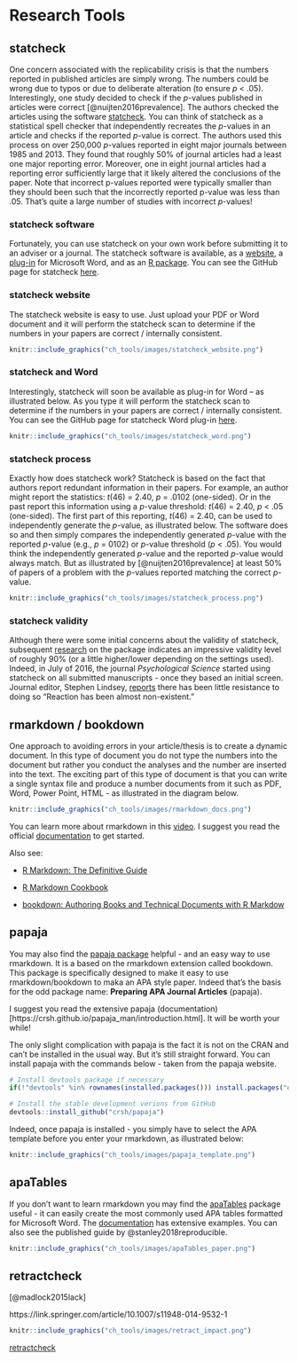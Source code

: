 # Research Tools

## statcheck

One concern associated with the replicability crisis is that the numbers reported in published articles are simply wrong. The numbers could be wrong due to typos or due to deliberate alteration (to ensure *p* < .05). Interestingly, one study decided to check if the *p*-values published in articles were correct [@nuijten2016prevalence]. The authors checked the articles using the software [statcheck](https://cran.r-project.org/package=statcheck). You can think of statcheck as a statistical spell checker that independently recreates the *p*-values in an article and checks if the reported *p*-value is correct. The authors used this process on over 250,000 *p*-values reported in eight major journals between 1985 and 2013. They found that roughly 50% of journal articles had a least one major reporting error. Moreover, one in eight journal articles had a reporting error sufficiently large that it likely altered the conclusions of the paper. Note that incorrect p-values reported were typically smaller than they should been such that the incorrectly reported p-value was less than .05. That's quite a large number of studies with incorrect *p*-values! 

### statcheck software

Fortunately, you can use statcheck on your own work before submitting it to an adviser or a journal. The statcheck software is available, as a [website](http://statcheck.io), a [plug-in](http://statcheck.io/word-add-in.php) for Microsoft Word, and as an [R package](https://cran.r-project.org/web/packages/statcheck/index.html). You can see the GitHub page for statcheck [here](https://github.com/MicheleNuijten/statcheck).

### statcheck website

The statcheck website is easy to use. Just upload your PDF or Word document and it will perform the statcheck scan to determine if the numbers in your papers are correct / internally consistent.

```r
knitr::include_graphics("ch_tools/images/statcheck_website.png")
```

### statcheck and Word

Interestingly, statcheck will soon be available as plug-in for Word -- as illustrated below. As you type it will perform the statcheck scan to determine if the numbers in your papers are correct / internally consistent. You can see the GitHub page for statcheck Word plug-in [here](https://github.com/WillemSleegers/statcheck-word).

```r
knitr::include_graphics("ch_tools/images/statcheck_word.png")
```

### statcheck process

Exactly how does statcheck work? Statcheck is based on the fact that authors report redundant information in their papers. For example, an author might report the statistics: *t*(46) = 2.40, *p* = .0102 (one-sided). Or in the past report this information using a *p*-value threshold: *t*(46) = 2.40, *p* < .05 (one-sided). The first part of this reporting, *t*(46) = 2.40, can be used to independently generate the *p*-value, as illustrated below. The software does so and then simply compares the independently generated *p*-value with the reported *p*-value (e.g., *p* = 0102) or *p*-value threshold (*p* < .05). You would think the independently generated *p*-value and the reported *p*-value would always match. But as illustrated by [@nuijten2016prevalence] at least 50% of papers of a problem with the *p*-values reported matching the correct *p*-value.

```r
knitr::include_graphics("ch_tools/images/statcheck_process.png")
```


### statcheck validity

Although there were some initial concerns about the validity of statcheck, subsequent [research](https://psyarxiv.com/tcxaj/download?format=pdf) on the package indicates an impressive validity level of roughly 90% (or a little higher/lower depending on the settings used). Indeed, in July of 2016, the journal *Psychological Science* started using statcheck on all submitted manuscripts - once they based an initial screen. Journal editor, Stephen Lindsey, [reports](https://www.nature.com/news/stat-checking-software-stirs-up-psychology-1.21049) there has been little resistance to doing so "Reaction has been almost non-existent."

## rmarkdown / bookdown

One approach to avoiding errors in your article/thesis is to create a dynamic document. In this type of document you do not type the numbers into the document but rather you conduct the analyses and the number are inserted into the text. The exciting part of this type of document is that you can write a single syntax file and produce a number documents from it such as PDF, Word, Power Point, HTML - as illustrated in the diagram below.

```r
knitr::include_graphics("ch_tools/images/rmarkdown_docs.png")
```


You can learn more about rmarkdown in this [video](https://vimeo.com/178485416). I suggest you read the official [documentation](https://rmarkdown.rstudio.com/lesson-1.html) to get started. 

Also see:

* [R Markdown: The Definitive Guide](https://bookdown.org/yihui/rmarkdown/)

* [R Markdown Cookbook](https://bookdown.org/yihui/rmarkdown-cookbook/)

* [bookdown: Authoring Books and Technical Documents with R Markdow](https://bookdown.org/yihui/bookdown/)


## papaja

You may also find the [papaja package](https://github.com/crsh/papaja) helpful - and an easy way to use rmarkdown. It is a based on the rmarkdown extension called bookdown. This package is specifically designed to make it easy to use rmarkdown/bookdown to maka an APA style paper. Indeed that's the basis for the odd package name: **Preparing APA Journal Articles** (papaja).

I suggest you read the extensive papaja (documentation)[https://crsh.github.io/papaja_man/introduction.html]. It will be worth your while!

The only slight complication with papaja is the fact it is not on the CRAN and can't be installed in the usual way. But it's still straight forward. You can install papaja with the commands below - taken from the papaja website.

```r
# Install devtools package if necessary
if(!"devtools" %in% rownames(installed.packages())) install.packages("devtools")

# Install the stable development verions from GitHub
devtools::install_github("crsh/papaja")
```

Indeed, once papaja is installed - you simply have to select the APA template before you enter your rmarkdown, as illustrated below:

```r
knitr::include_graphics("ch_tools/images/papaja_template.png")
```

## apaTables

If you don't want to learn rmarkdown you may find the [apaTables](https://cran.r-project.org/package=apaTables) package useful - it can easily create the most commonly used APA tables formatted for Microsoft Word. The [documentation](https://dstanley4.github.io/apaTables/articles/apaTables.html) has extensive examples.  You can also see the published guide by @stanley2018reproducible.

```r
knitr::include_graphics("ch_tools/images/apaTables_paper.png")
```

## retractcheck

[@madlock2015lack]

https://link.springer.com/article/10.1007/s11948-014-9532-1


```r
knitr::include_graphics("ch_tools/images/retract_impact.png")
```

[retractcheck](https://cran.r-project.org/package=retractcheck)






